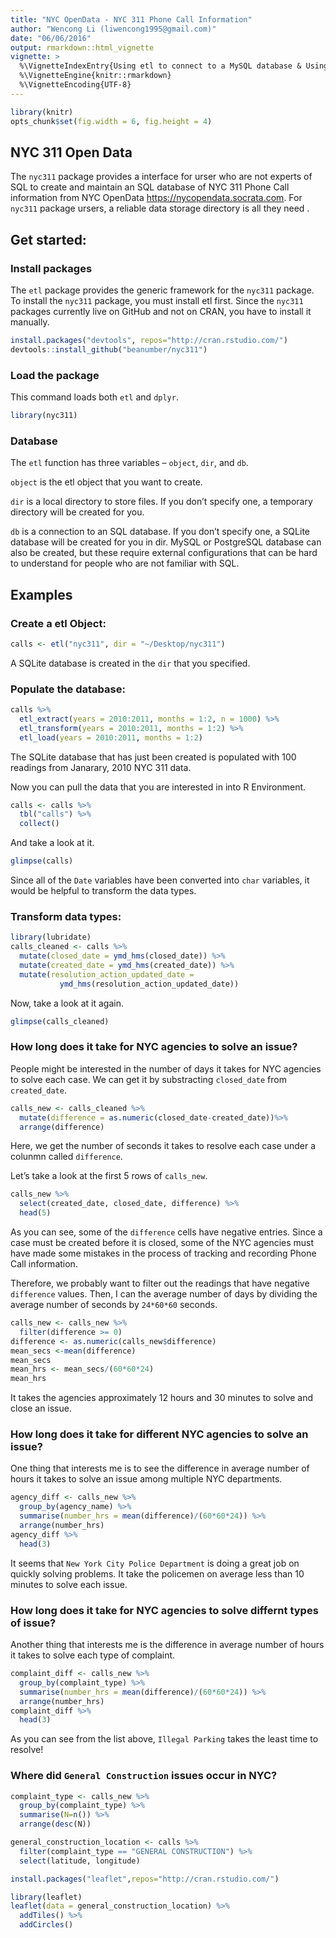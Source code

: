 ```yaml
---
title: "NYC OpenData - NYC 311 Phone Call Information"
author: "Wencong Li (liwencong1995@gmail.com)"
date: "06/06/2016"
output: rmarkdown::html_vignette
vignette: >
  %\VignetteIndexEntry{Using etl to connect to a MySQL database & Using NYC311 data}
  %\VignetteEngine{knitr::rmarkdown}
  %\VignetteEncoding{UTF-8}
---
```


```r
library(knitr)
opts_chunk$set(fig.width = 6, fig.height = 4)
```


## NYC 311 Open Data 

The `nyc311` package provides a interface for urser who are not experts of SQL to create and maintain an SQL database of NYC 311 Phone Call information from NYC OpenData <https://nycopendata.socrata.com>. For `nyc311` package ursers, a reliable data storage directory is all they need . 

## Get started:
### Install packages
The `etl` package provides the generic framework for the `nyc311` package. To install the `nyc311` package, you must install etl first. Since the `nyc311`  packages currently live on GitHub and not on CRAN, you have to install it manually.

```r
install.packages("devtools", repos="http://cran.rstudio.com/")
devtools::install_github("beanumber/nyc311")
```

### Load the package
This command loads both `etl` and `dplyr`.
```r
library(nyc311)
```

### Database
The `etl` function has three variables -- `object`, `dir`, and `db`.

`object` is the etl object that you want to create. 

`dir` is a local directory to store files. If you don't specify one, a temporary directory will be created for you.

`db` is a connection to an SQL database. If you don't specify one, a SQLite database will be created for you in dir. MySQL or PostgreSQL database can also be created, but these require external configurations that can be hard to understand for people who are not familiar with SQL. 

## Examples
### Create a etl Object:
```r
calls <- etl("nyc311", dir = "~/Desktop/nyc311")
```
A SQLite database is created in the `dir` that you specified. 

### Populate the database:
```r
calls %>%
  etl_extract(years = 2010:2011, months = 1:2, n = 1000) %>%
  etl_transform(years = 2010:2011, months = 1:2) %>%
  etl_load(years = 2010:2011, months = 1:2)
```
The SQLite database that has just been created is populated with 100 readings from Janarary, 2010 NYC 311 data.

Now you can pull the data that you are interested in into R Environment.
```r
calls <- calls %>%
  tbl("calls") %>%
  collect()
```

And take a look at it.
```r
glimpse(calls)
```
Since all of the `Date` variables have been converted into `char` variables, it would be helpful to transform the data types.

### Transform data types:
```r
library(lubridate)
calls_cleaned <- calls %>%
  mutate(closed_date = ymd_hms(closed_date)) %>%
  mutate(created_date = ymd_hms(created_date)) %>%
  mutate(resolution_action_updated_date =
           ymd_hms(resolution_action_updated_date))
```

Now, take a look at it again.
```r
glimpse(calls_cleaned)
```

### How long does it take for NYC agencies to solve an issue?
People might be interested in the number of days it takes for NYC agencies to solve each case. We can get it by substracting `closed_date` from `created_date`.
```r
calls_new <- calls_cleaned %>%
  mutate(difference = as.numeric(closed_date-created_date))%>%
  arrange(difference)
```
Here, we get the number of seconds it takes to resolve each case under a colunmn called `difference`.

Let's take a look at the first 5 rows of `calls_new`. 
```r
calls_new %>%
  select(created_date, closed_date, difference) %>%
  head(5)
```
As you can see, some of the `difference` cells have negative entries. Since a case must be created before it is closed, some of the NYC agencies must have made some mistakes in the process of tracking and recording Phone Call information.

Therefore, we probably want to filter out the readings that have negative `difference` values. Then, I can the average number of days by dividing the average number of seconds by `24*60*60` seconds.
```r
calls_new <- calls_new %>%
  filter(difference >= 0)
difference <- as.numeric(calls_new$difference)
mean_secs <-mean(difference)
mean_secs
mean_hrs <- mean_secs/(60*60*24) 
mean_hrs
```
It takes the agencies approximately 12 hours and 30 minutes to solve and close an issue.

### How long does it take for different NYC agencies to solve an issue?
One thing that interests me is to see the difference in average number of hours it takes to solve an issue among multiple NYC departments.
```r
agency_diff <- calls_new %>%
  group_by(agency_name) %>%
  summarise(number_hrs = mean(difference)/(60*60*24)) %>%
  arrange(number_hrs) 
agency_diff %>%
  head(3)
```
It seems that `New York City Police Department` is doing a great job on quickly solving problems. It take the policemen on average less than 10 minutes to solve each issue.

### How long does it take for NYC agencies to solve differnt types of issue?
Another thing that interests me is the difference in average number of hours it takes to solve each type of complaint. 
```r
complaint_diff <- calls_new %>%
  group_by(complaint_type) %>%
  summarise(number_hrs = mean(difference)/(60*60*24)) %>%
  arrange(number_hrs) 
complaint_diff %>%
  head(3)
```
As you can see from the list above, `Illegal Parking` takes the least time to resolve!

### Where did `General Construction` issues occur in NYC?
```r
complaint_type <- calls_new %>%
  group_by(complaint_type) %>%
  summarise(N=n()) %>%
  arrange(desc(N)) 

general_construction_location <- calls %>%
  filter(complaint_type == "GENERAL CONSTRUCTION") %>%
  select(latitude, longitude)
```

```r
install.packages("leaflet",repos="http://cran.rstudio.com/")
```

```r
library(leaflet)
leaflet(data = general_construction_location) %>% 
  addTiles() %>%
  addCircles()
```

